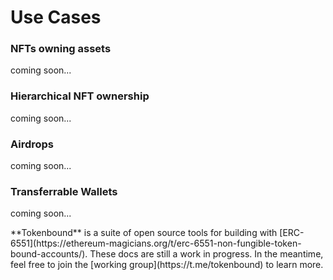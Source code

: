 
# Use Cases

### NFTs owning assets

coming soon...

### Hierarchical NFT ownership

coming soon...

### Airdrops

coming soon...

### Transferrable Wallets

coming soon...

<Callout emoji="✍🏽">
  **Tokenbound** is a suite of open source tools for building with
  [ERC-6551](https://ethereum-magicians.org/t/erc-6551-non-fungible-token-bound-accounts/).
  These docs are still a work in progress. In the meantime, feel free to join
  the [working group](https://t.me/tokenbound) to learn more.
</Callout>
